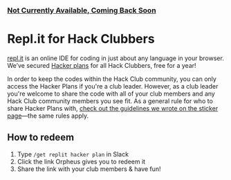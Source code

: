 
### <u>Not Currently Available, Coming Back Soon</u>
# Repl.it for Hack Clubbers

[repl.it](http://repl.it) is an online IDE for coding in just about any language in your browser. We’ve secured [Hacker plans](https://repl.it/pricing) for all Hack Clubbers, free for a year!

In order to keep the codes within the Hack Club community, you can only access the Hacker Plans if you're a club leader. However, as a club leader you're welcome to share the code with all of your club members and any Hack Club community members you see fit. As a general rule for who to share Hacker Plans with, [check out the guidelines we wrote on the sticker page](/stickers#responsibility)—the same rules apply.

## How to redeem

1. Type `/get replit hacker plan` in Slack
2. Click the link Orpheus gives you to redeem it
3. Share the link with your club members & have fun!

